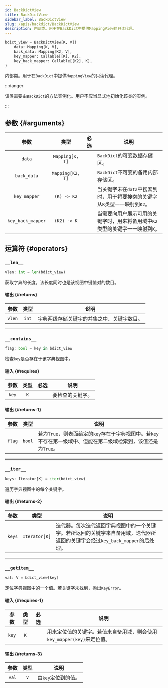 ```yaml
---
id: BackDictView
title: BackDictView
sidebar_label: BackDictView
slug: /apis/backdict/BackDictView
description: 内部类。用于在BackDict中提供MappingView的只读代理。
---
```




<APITopBar type="class" isPrivate={true} source="backdict.BackDictView" />

```python
bdict_view = BackDictView[K, V](
    data: Mapping[K, V],
    back_data: Mapping[K2, V],
    key_mapper: Callable[[K], K2],
    key_back_mapper: Callable[[K2], K],
)
```

内部类。用于在`BackDict`中提供`MappingView`的只读代理。

:::danger

该类需要由`BackDict`的方法实例化。用户不应当显式地初始化该类的实例。

:::

## 参数 {#arguments}

|       参数        |       类型       |               必选                | <center>说明</center>                                                         |
| :---------------: | :--------------: | :-------------------------------: | ----------------------------------------------------------------------------- |
|      `data`       | `Mapping[K, T]`  | <InlineIcon icon={vsiCheckIcon}/> | `BackDict`的可变数据存储区。                                                  |
|    `back_data`    | `Mapping[K2, T]` | <InlineIcon icon={vsiCheckIcon}/> | `BackDict`不可变的备用内部存储区。                                            |
|   `key_mapper`    |   `(K) -> K2`    | <InlineIcon icon={vsiCheckIcon}/> | 当关键字未在`data`中搜索到时，用于将要搜索的关键字从`K`类型一一映射到`K2`。   |
| `key_back_mapper` |   `(K2) -> K`    | <InlineIcon icon={vsiCheckIcon}/> | 当需要向用户展示可用的关键字时，用来将备用域中`K2`类型的关键字一一映射到`K`。 |

## 运算符 {#operators}

### <IconObjType type="op"/> `__len__`

```python
vlen: int = len(bdict_view)
```

获取字典的长度。该长度同时也是该视图中键值对的数目。

#### 输出 {#returns}

|  参数  | 类型  | <center>说明</center>                      |
| :----: | :---: | :----------------------------------------- |
| `vlen` | `int` | 字典两级存储关键字的并集之中、关键字数目。 |

---

### <IconObjType type="op"/> `__contains__`

```python
flag: bool = key in bdict_view
```

检查`key`是否存在于该字典视图中。

#### 输入 {#requires}

| 参数  | 类型 |               必选                | <center>说明</center> |
| :---: | :--: | :-------------------------------: | --------------------- |
| `key` | `K`  | <InlineIcon icon={vsiCheckIcon}/> | 要检查的关键字。      |

#### 输出 {#returns-1}

|  参数  |  类型  | <center>说明</center>                                                                                            |
| :----: | :----: | :--------------------------------------------------------------------------------------------------------------- |
| `flag` | `bool` | 若为`True`，则表面给定的`key`存在于字典视图中。若`key`不存在第一级域中、但能在第二级域检索到，该值还是为`True`。 |

---

### <IconObjType type="op"/> `__iter__`

```python
keys: Iterator[K] = iter(bdict_view)
```

遍历字典视图中的每个关键字。

#### 输出 {#returns-2}

|  参数  |     类型      | <center>说明</center>                                                                                                         |
| :----: | :-----------: | :---------------------------------------------------------------------------------------------------------------------------- |
| `keys` | `Iterator[K]` | 迭代器。每次迭代返回字典视图中的一个关键字。若所返回的关键字来自备用域，迭代器所返回的关键字会经过`key_back_mapper`的后处理。 |

---

### <IconObjType type="op"/> `__getitem__`

```python
val: V = bdict_view[key]
```

定位字典视图中的一个值。若关键字未找到，抛出`KeyError`。

#### 输入 {#requires-1}

| 参数  | 类型 |               必选                | <center>说明</center>                                                   |
| :---: | :--: | :-------------------------------: | ----------------------------------------------------------------------- |
| `key` | `K`  | <InlineIcon icon={vsiCheckIcon}/> | 用来定位值的关键字。若值来自备用域，则会使用`key_mapper(key)`来定位值。 |

#### 输出 {#returns-3}

| 参数  | 类型 | <center>说明</center> |
| :---: | :--: | :-------------------- |
| `val` | `V`  | 由`key`定位到的值。   |
